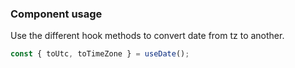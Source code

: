 
<Meta title="Hooks/useDate" />

### Component usage

Use the different hook methods to convert date from tz to another.

```js
const { toUtc, toTimeZone } = useDate();
```
